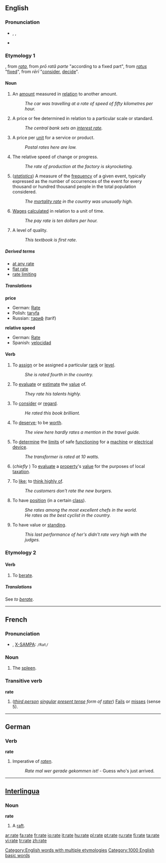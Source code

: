 {{see|raté}}
{{wikipedia|Rate (disambiguation)}}
==English==

===Pronunciation===
* {{IPA|/ɹeɪt/}}, {{SAMPA|/r\eIt/}}, {{AHD|r��āt}} <!-- :[[Rhymes: -eɪt]] except there aren't any... -->
*{{audio|en-us-rate.ogg|Audio (US)}}

===Etymology 1===
{{OF.}}, from {{ML.}} ''[[rata]]'', from {{L.}}''prō ratā parte'' "according to a fixed part", from ''[[ratus]]'' "[[fix]]ed", from ''rērī'' "[[consider]], [[decide]]".

====Noun====
{{wikipedia}}
{{en-noun}}

# An [[amount]] measured in [[relation]] to another amount.
#:''The car was travelling at a rate of speed of fifty kilometres per hour.''
# A price or fee determined in relation to a particular scale or standard.
#:''The central bank sets an [[interest rate]].''
# A price per [[unit]] for a service or product.
#:''Postal rates here are low.''
# The relative speed of change or progress.
#:''The rate of production at the factory is skyrocketing.''
# (''[[statistics]]'') A measure of the [[frequency]] of a given event, typically expressed as the number of occurrences of the event for every thousand or hundred thousand people in the total population considered.
#:''The [[mortality rate]] in the country was unusually high.''
# [[wage|Wages]] [[calculate]]d in relation to a unit of time.
#:''The pay rate is ten dollars per hour.''
# A level of quality.
#:''This textbook is first rate''.

=====Derived terms=====
*[[at any rate]]
*[[flat rate]]
*[[rate limiting]]

=====Translations=====
'''price'''
{{top}}
*German: [[Rate]] {{f}}
*Polish: [[taryfa]] {{f}}
*Russian: [[тариф]] (tarif)
{{bottom}}

'''relative speed'''
{{top}}
*German: [[Rate]] {{f}}
*Spanish: [[velocidad]] {{f}}
{{bottom}}

====Verb====
{{en-verb|rat|ing}}

# {{transitive}} To [[assign]] or be assigned a particular [[rank]] or [[level]].
#:''She is rated fourth in the country.''
# {{transitive}} To [[evaluate]] or [[estimate]] the [[value]] of.
#:''They rate his talents highly.''
# {{transitive}} To [[consider]] or [[regard]].
#:''He rated this book brilliant.''
# {{transitive}} To [[deserve]]; to be [[worth]].
#:''The view here hardly rates a mention in the travel guide.''
# {{transitive}} To [[determine]] the [[limit]]s of safe [[function]]ing for a [[machine]] or [[electrical]] [[device]].
#:''The transformer is rated at 10 watts.''
# {{transitive}} (''chiefly {{UK}}'') To [[evaluate]] a [[property]]'s [[value]] for the purposes of local [[taxation]].
# {{transitive}}  {{informal}} To [[like]]; to [[think highly of]].
#:''The customers don't rate the new burgers.''
# {{intransitive}} To have [[position]] (in a certain [[class]]).
#:''She rates among the most excellent chefs in the world.''
#:''He rates as the best cyclist in the country.''
# {{intransitive}} To have value or [[standing]].
#:''This last performance of her's didn't rate very high with the judges.''

===Etymology 2===

====Verb====
{{en-verb|rat|es}}

# {{transitive}} To [[berate]].

=====Translations=====
See ''to [[berate]]''.

[[Category:English words with multiple etymologies]]

----

==French==

===Pronunciation===
* {{IPA|/ʁat/}}, [[w:X-SAMPA|X-SAMPA]]: <tt>/Rat/</tt>

===Noun===
{{fr-noun|f}}

# The [[spleen]].

===Transitive verb===
'''rate'''

# (''[[third person]] [[singular]] [[present tense]] form of [[rater]]'') [[Fail]]s or [[miss]]es (sense 5).

----

==German==

===Verb===
'''rate'''

# Imperative of ''[[raten]]''.
#:''Rate mal wer gerade gekommen ist!'' - Guess who's just arrived.

----

==[[Interlingua]]==

===Noun===
'''rate'''

# A [[raft]].

[[Category:1000 English basic words]]

[[ar:rate]]
[[fa:rate]]
[[fr:rate]]
[[io:rate]]
[[it:rate]]
[[hu:rate]]
[[pl:rate]]
[[pt:rate]]
[[ru:rate]]
[[fi:rate]]
[[ta:rate]]
[[vi:rate]]
[[tr:rate]]
[[zh:rate]]
